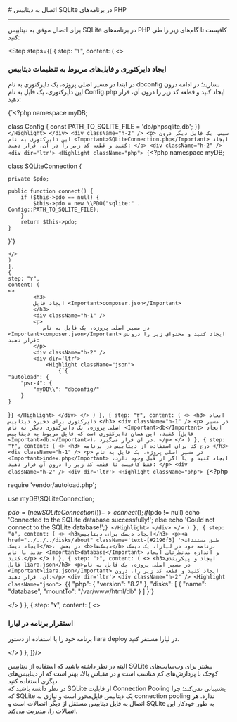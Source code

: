 

<Layout>
<Head>
<title>مستندات اتصال به دیتابیس SQLite در PHP - لیارا</title>
</Head>
# اتصال به دیتابیس SQLite در برنامه‌های PHP
<hr className="mb-2" />

<p> برای اتصال موفق به دیتابیس SQLite در برنامه‌های PHP کافیست تا گام‌های زیر را طی کنید: </p>
<div className="h-2" />

<Step  steps={[
    {
    step: "۱",
    content: (
    <>
            <h3>ایجاد دایرکتوری و فایل‌های مربوط به تنظیمات دیتابیس</h3>
            <p>
                در ابتدا در مسیر اصلی پروژه، یک دایرکتوری به نام <Important>dbconfig</Important> بسازید؛ در 
                ادامه درون این دایرکتوری، یک فایل به نام <Important>Config.php</Important> ایجاد کنید و قطعه کد زیر را درون آن، قرار دهید:
            </p>
            <div className="h-2" />
            <div dir='ltr'>
                <Highlight className="php">
                    {`<?php
namespace myDB;

class Config {
    const PATH_TO_SQLITE_FILE = 'db/phpsqlite.db';
}`}
                </Highlight>
            </div>
            <div className="h-2" />
            <p>
                سپس، یک فایل دیگر درون این دایرکتوری به نام <Important>SQLiteConnection.php</Important> ایجاد کنید و قطعه کد زیر را در آن، قرار دهید:
            </p>
            <div className="h-2" />
            <div dir='ltr'>
                <Highlight className="php">
                    {`<?php
namespace myDB;

class SQLiteConnection {

    private $pdo;

    public function connect() {
        if ($this->pdo == null) {
            $this->pdo = new \\PDO("sqlite:" . Config::PATH_TO_SQLITE_FILE);
        }
        return $this->pdo;
    }
}`}
                </Highlight>
            </div>
            <div className="h-2" />

    </>
    )
    },
    {
    step: "۲",
    content: (
    <>
            <h3>
            ایجاد فایل <Important>composer.json</Important>
            </h3>
            <div className="h-1" />
            <p>
               در مسیر اصلی پروژه، یک فایل به نام <Important>composer.json</Important> ایجاد کنید و محتوای زیر را درونش قرار دهید:
            </p>
            <div className="h-2" />
            <div dir='ltr'>
                <Highlight className="json">
                    {`{
    "autoload": {
        "psr-4": {
            "myDB\\": "dbconfig/"
        }
    }
}`}
                </Highlight>
            </div>
    </>
    )
    },
    {
    step: "۳",
    content: (
    <>
            <h3>
            ایجاد دایرکتوری برای ذخیره دیتابیس
            </h3>
            <div className="h-1" />
            <p>
               در مسیر اصلی پروژه، یک دایرکتوری دیگر به نام <Important>db</Important> ایجاد کنید. این همان دایرکتوری است که فایل مربوط به دیتابیس (فایل <Important>db.</Important>)، در آن قرار می‌گیرد.
            </p>
    </>
    )
    },
    {
    step: "۴",
    content: (
    <>
            <h3>
            درج کد برای استفاده از دیتابیس در برنامه
            </h3>
            <div className="h-1" />
            <p>
               در مسیر اصلی پروژه، یک فایل به نام <Important>index.php</Important> ایجاد کنید و یا اگر از قبل وجود دارد، فقط کافیست تا قطعه کد زیر را درون آن قرار دهید:
            </p>
            <div className="h-2" />
            <div dir='ltr'>
                <Highlight className="php">
                    {`<?php

require 'vendor/autoload.php';

use myDB\SQLiteConnection;

$pdo = (new SQLiteConnection())->connect();
if ($pdo != null)
    echo 'Connected to the SQLite database successfully!';
else
    echo 'Could not connect to the SQLite database!';`}
                </Highlight>
            </div>
    </>
    )
    },
    {
    step: "۵",
    content: (
    <>
        <h3>ایجاد دیسک برای دیتابیس</h3>
        <p><a href="../../../disks/about" className='text-[#2196f3] '>طبق مستندات ایجاد دیسک</a>،  در بخش <b>دیسک‌ها</b> برنامه خود در لیارا، یک دیسک جدید با نام <Important>database</Important> و اندازه مدنظرتان ایجاد کنید.</p>
    </>
    )
    },
    {
    step: "۶",
    content: (
    <>
        <h3>ایجاد و پیکربندی فایل liara.json</h3>
        <p>در مسیر اصلی پروژه، یک فایل به نام <Important>liara.json</Important> ایجاد کنید و قطعه کد زیر را، درون آن، قرار دهید:</p>
        <div dir='ltr'>
        <div className="h-2" />
        <Highlight className="json">
        {`{
    "php": {
        "version": "8.2"
      },
    "disks": [
        {
            "name": "database",
            "mountTo": "/var/www/html/db"
        }
    ]
}`}
        </Highlight>
        </div>
    </>
    )
    },
    {
    step: "۷",
    content: (
    <>
        <h3>استقرار برنامه در لیارا</h3>
        <p>برنامه خود را با استفاده از دستور <Important>liara deploy</Important> در لیارا مستقر کنید.</p>
    </>
    )
    },
]}/>
    
<div className="h-4" />
البته در نظر داشته باشید که استفاده از دیتابیس SQLite بیشتر برای وب‌سایت‌های کوچک با پردازش‌های کم مناسب است و 
در مقیاس بالا، بهتر است که از دیتابیس‌های دیگری استفاده کنید.

<Section id="connection-pooling" title="استفاده از Connection Pooling" />
در نظر داشته باشید که SQLite از قابلیت Connection Pooling پشتیبانی نمی‌کند؛ چرا که SQLite یک دیتابیس فایل‌محور است و نیازی به connection pooling ندارد. هر اتصال به فایل دیتابیس مستقل از دیگر اتصالات است و SQLite به طور خودکار این اتصالات را، مدیریت می‌کند.


</Layout>
